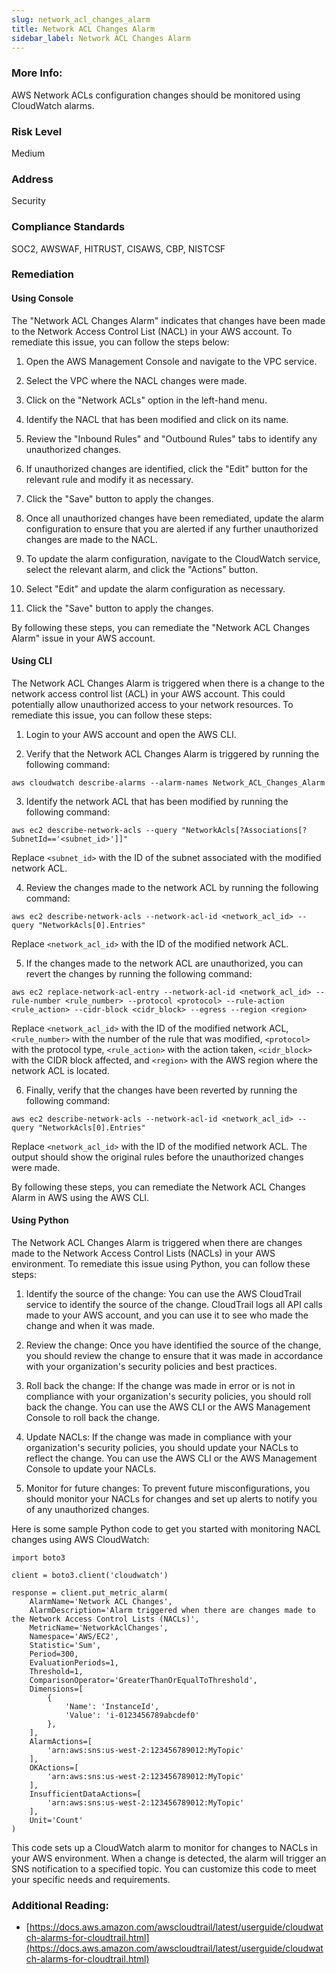```yaml
---
slug: network_acl_changes_alarm
title: Network ACL Changes Alarm
sidebar_label: Network ACL Changes Alarm
---
```


### More Info:

AWS Network ACLs configuration changes should be monitored using CloudWatch alarms.

### Risk Level

Medium

### Address

Security

### Compliance Standards

SOC2, AWSWAF, HITRUST, CISAWS, CBP, NISTCSF

### Remediation

#### Using Console

The "Network ACL Changes Alarm" indicates that changes have been made to the Network Access Control List (NACL) in your AWS account. To remediate this issue, you can follow the steps below:

1. Open the AWS Management Console and navigate to the VPC service.

2. Select the VPC where the NACL changes were made.

3. Click on the "Network ACLs" option in the left-hand menu.

4. Identify the NACL that has been modified and click on its name.

5. Review the "Inbound Rules" and "Outbound Rules" tabs to identify any unauthorized changes.

6. If unauthorized changes are identified, click the "Edit" button for the relevant rule and modify it as necessary.

7. Click the "Save" button to apply the changes.

8. Once all unauthorized changes have been remediated, update the alarm configuration to ensure that you are alerted if any further unauthorized changes are made to the NACL.

9. To update the alarm configuration, navigate to the CloudWatch service, select the relevant alarm, and click the "Actions" button.

10. Select "Edit" and update the alarm configuration as necessary.

11. Click the "Save" button to apply the changes.

By following these steps, you can remediate the "Network ACL Changes Alarm" issue in your AWS account.

#### Using CLI

The Network ACL Changes Alarm is triggered when there is a change to the network access control list (ACL) in your AWS account. This could potentially allow unauthorized access to your network resources. To remediate this issue, you can follow these steps:

1. Login to your AWS account and open the AWS CLI.

2. Verify that the Network ACL Changes Alarm is triggered by running the following command:
```
aws cloudwatch describe-alarms --alarm-names Network_ACL_Changes_Alarm
```

3. Identify the network ACL that has been modified by running the following command:
```
aws ec2 describe-network-acls --query "NetworkAcls[?Associations[?SubnetId=='<subnet_id>']]"
```
Replace `<subnet_id>` with the ID of the subnet associated with the modified network ACL.

4. Review the changes made to the network ACL by running the following command:
```
aws ec2 describe-network-acls --network-acl-id <network_acl_id> --query "NetworkAcls[0].Entries"
```
Replace `<network_acl_id>` with the ID of the modified network ACL.

5. If the changes made to the network ACL are unauthorized, you can revert the changes by running the following command:
```
aws ec2 replace-network-acl-entry --network-acl-id <network_acl_id> --rule-number <rule_number> --protocol <protocol> --rule-action <rule_action> --cidr-block <cidr_block> --egress --region <region>
```
Replace `<network_acl_id>` with the ID of the modified network ACL, `<rule_number>` with the number of the rule that was modified, `<protocol>` with the protocol type, `<rule_action>` with the action taken, `<cidr_block>` with the CIDR block affected, and `<region>` with the AWS region where the network ACL is located.

6. Finally, verify that the changes have been reverted by running the following command:
```
aws ec2 describe-network-acls --network-acl-id <network_acl_id> --query "NetworkAcls[0].Entries"
```
Replace `<network_acl_id>` with the ID of the modified network ACL. The output should show the original rules before the unauthorized changes were made.

By following these steps, you can remediate the Network ACL Changes Alarm in AWS using the AWS CLI.

#### Using Python

The Network ACL Changes Alarm is triggered when there are changes made to the Network Access Control Lists (NACLs) in your AWS environment. To remediate this issue using Python, you can follow these steps:

1. Identify the source of the change: You can use the AWS CloudTrail service to identify the source of the change. CloudTrail logs all API calls made to your AWS account, and you can use it to see who made the change and when it was made.

2. Review the change: Once you have identified the source of the change, you should review the change to ensure that it was made in accordance with your organization's security policies and best practices.

3. Roll back the change: If the change was made in error or is not in compliance with your organization's security policies, you should roll back the change. You can use the AWS CLI or the AWS Management Console to roll back the change.

4. Update NACLs: If the change was made in compliance with your organization's security policies, you should update your NACLs to reflect the change. You can use the AWS CLI or the AWS Management Console to update your NACLs.

5. Monitor for future changes: To prevent future misconfigurations, you should monitor your NACLs for changes and set up alerts to notify you of any unauthorized changes.

Here is some sample Python code to get you started with monitoring NACL changes using AWS CloudWatch:

```
import boto3

client = boto3.client('cloudwatch')

response = client.put_metric_alarm(
    AlarmName='Network ACL Changes',
    AlarmDescription='Alarm triggered when there are changes made to the Network Access Control Lists (NACLs)',
    MetricName='NetworkAclChanges',
    Namespace='AWS/EC2',
    Statistic='Sum',
    Period=300,
    EvaluationPeriods=1,
    Threshold=1,
    ComparisonOperator='GreaterThanOrEqualToThreshold',
    Dimensions=[
        {
            'Name': 'InstanceId',
            'Value': 'i-0123456789abcdef0'
        },
    ],
    AlarmActions=[
        'arn:aws:sns:us-west-2:123456789012:MyTopic'
    ],
    OKActions=[
        'arn:aws:sns:us-west-2:123456789012:MyTopic'
    ],
    InsufficientDataActions=[
        'arn:aws:sns:us-west-2:123456789012:MyTopic'
    ],
    Unit='Count'
)
```

This code sets up a CloudWatch alarm to monitor for changes to NACLs in your AWS environment. When a change is detected, the alarm will trigger an SNS notification to a specified topic. You can customize this code to meet your specific needs and requirements.

### Additional Reading:

- [https://docs.aws.amazon.com/awscloudtrail/latest/userguide/cloudwatch-alarms-for-cloudtrail.html](https://docs.aws.amazon.com/awscloudtrail/latest/userguide/cloudwatch-alarms-for-cloudtrail.html) 

